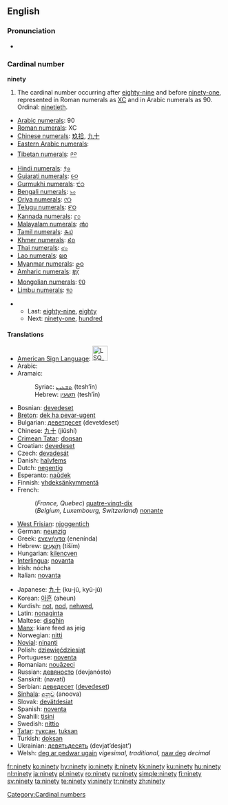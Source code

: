 ==English==

===Pronunciation===
* {{audio|en-us-ninety.ogg|Audio (US)}}

===Cardinal number===
'''ninety'''

# The cardinal number occurring after [[eighty-nine]] and before [[ninety-one]], represented in Roman numerals as [[XC]] and in Arabic numerals as 90. Ordinal: [[ninetieth]].
* [[w:Arabic numerals|Arabic numerals]]: 90
* [[w:Roman numerals|Roman numerals]]: XC
* [[w:Chinese numerals|Chinese numerals]]: [[玖拾]], [[九十]]
* [[w:Eastern Arabic numerals|Eastern Arabic numerals]]: {{Arab|[[٩٠]]}}
* [[w:Indian numerals|Tibetan numerals]]: [[༩༠]]
* [[w:Indian numerals|Hindi numerals]]: [[९०]]
* [[w:Indian numerals|Gujarati numerals]]: [[૯૦]]
* [[w:Indian numerals|Gurmukhi numerals]]: [[੯੦]]
* [[w:Indian numerals|Bengali numerals]]: [[৯০]]
* [[w:Indian numerals|Oriya numerals]]: [[୯୦]]
* [[w:Indian numerals|Telugu numerals]]: [[౯౦]]
* [[w:Indian numerals|Kannada numerals]]: [[೯೦]]
* [[w:Indian numerals|Malayalam numerals]]: [[൯൦]]
* [[w:Indian numerals|Tamil numerals]]: [[௯௰]]
* [[w:Khmer script|Khmer numerals]]: [[៩០]]
* [[w:Thai numerals|Thai numerals]]: [[๙๐]]
* [[w:Lao alphabet|Lao numerals]]: [[໙໐]]
* [[w:Burmese alphabet|Myanmar numerals]]: [[၉၀]]
* [[w:Amharic language|Amharic numerals]]: [[፱፲]]
* [[w:Mongolian alphabet|Mongolian numerals]]: [[᠙᠐]]
* [[w:Limbu language|Limbu numerals]]: [[᥏᥆]]

** Last: [[eighty-nine]], [[eighty]]
** Next: [[ninety-one]], [[hundred]]

====Translations====
{{top}}
* [[American Sign Language]]: [[Image:LSQ 90.jpg|35px]]
* Arabic: {{Arab|[[تسعين]]}} {{unicode|(tísʕé:n)}}
* Aramaic:
*: Syriac: [[ܬܫܥܝܢ]] (tesh‘īn) {{c}}
*: Hebrew: [[תשעין]] (tesh‘īn) {{c}}
* Bosnian: [[devedeset]]
* [[Breton]]: [[dek ha pevar-ugent]]
* Bulgarian: [[деветдесет]] (devetdeset)
* Chinese: [[九十]] (jiǔshí)
* [[Crimean Tatar]]: [[doqsan]]
* Croatian: [[devedeset]]
* Czech: [[devadesát]]
* Danish: [[halvfems]]
* Dutch: [[negentig]] {{f}}
* Esperanto: [[naŭdek]]
* Finnish: [[yhdeksänkymmentä]]
* French:
*: (''France, Quebec'') [[quatre-vingt-dix]]
*: (''Belgium, Luxembourg, Switzerland'') [[nonante]]
* [[West Frisian]]: [[njoggentich]]
* German: [[neunzig]] {{f}}
* Greek: [[ενενήντα]] (enenínda)
* Hebrew: [[תשעים|תִּשְׁעִים]] (tiším) {{m|f}}
* Hungarian: [[kilencven]]
* [[Interlingua]]: [[novanta]]
* Irish: nócha
* Italian: [[novanta]]
{{mid}}
* Japanese: [[九十]] (ku-jū, kyū-jū)
* Korean: [[아흔]] (aheun)
* Kurdish: [[not]], [[nod]], [[nehwed]], {{KUchar|[[نه‌وه‌ت]]}}
* Latin: [[nonaginta]]
* Maltese: [[disgħin]]
* [[Manx]]: kiare feed as jeig
* Norwegian: [[nitti]]
* [[Novial]]: [[ninanti]]
* Polish: [[dziewięćdziesiąt]]
* Portuguese: [[noventa]]
* Romanian: [[nouăzeci]]
* Russian: [[девяносто]] (devjanósto)
* Sanskrit: (navatí)
* Serbian: [[деведесет]] ([[devedeset]])
* [[Sinhala]]: [[අනූව]] (anoova)
* Slovak: [[devätdesiat]]
* Spanish: [[noventa]]
* Swahili: [[tisini]]
* Swedish: [[nittio]]
* [[Tatar]]: [[туксан#Tatar|туксан]], [[tuksan#Tatar|tuksan]]
* Turkish: [[doksan]]
* Ukrainian: [[девятьдесять]] (devjat’desjat’)
* Welsh: [[deg ar pedwar ugain]] ''vigesimal, traditional'', [[naw deg]] ''decimal''
{{bottom}}

[[Category:Cardinal numbers]]

[[fr:ninety]]
[[ko:ninety]]
[[hy:ninety]]
[[io:ninety]]
[[it:ninety]]
[[kk:ninety]]
[[ku:ninety]]
[[hu:ninety]]
[[nl:ninety]]
[[ja:ninety]]
[[pl:ninety]]
[[ro:ninety]]
[[ru:ninety]]
[[simple:ninety]]
[[fi:ninety]]
[[sv:ninety]]
[[ta:ninety]]
[[te:ninety]]
[[vi:ninety]]
[[tr:ninety]]
[[zh:ninety]]